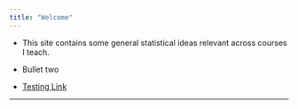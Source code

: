 ```yaml
---
title: "Welcome"
---
```



* This site contains some general statistical ideas relevant across courses I teach.

* Bullet two

* [Testing Link](./rmarkdownFILES/Test.nb.html)

* * *